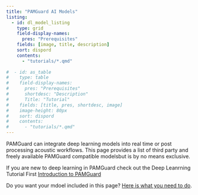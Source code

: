 ```yaml
---
title: "PAMGuard AI Models"
listing: 
  - id: dl_model_listing
    type: grid
    field-display-names:
      pres: "Prerequisites"
    fields: [image, title, description]
    sort: dispord
    contents: 
      - "tutorials/*.qmd"
      
#  - id: as_table
#    type: table
#    field-display-names:
#      pres: "Prerequisites"
#      shortdesc: "Description"
#      Title: "Tutorial"
#    fields: [title, pres, shortdesc, image]
#    image-height: 80px
#    sort: dispord
#    contents: 
#      - "tutorials/*.qmd"
---
```


PAMGuard can integrate deep learning models into real time or post processing acoustic workflows. This page provides a list of third party and freely available PAMGuard compatible modelsbut is by no means exclusive. 

If you are new to deep learning in PAMGuard check out the Deep Leanrning Tutorial First [Introduction to PAMGuard](./tutorials/deeplearning.qmd)


::: {#dl_model_listing}
:::

Do you want your mdoel included in this page? [Here is what you need to do](funding.qmd). 